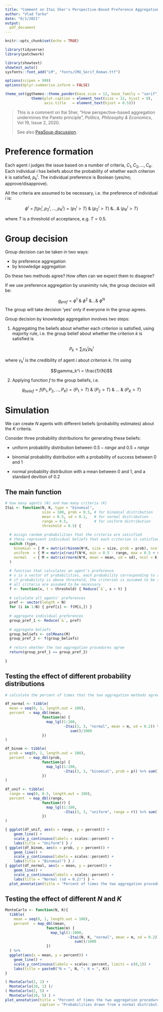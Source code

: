 ```yaml
---
title: "Comment on Itai Sher's Perspective-Based Preference Aggregation"
author: "Vlad Tarko"
date: "6/1/2021"
output: 
  pdf_document
---
```


```r
knitr::opts_chunk$set(echo = TRUE)

library(tidyverse)
library(patchwork)

library(showtext) 
showtext_auto() 
sysfonts::font_add("LM", "fonts/CMU_Serif_Roman.ttf")

options(scipen = 999)
options(dplyr.summarise.inform = FALSE)

theme_set(ggthemes::theme_pander(base_size = 12, base_family = "serif") + 
            theme(plot.caption = element_text(size = 12, hjust = 0),
                  axis.title   = element_text(hjust = 0.5)))
```

> This is a comment on Itai Sher, "How perspective-based aggregation undermines the Pareto principle", 
_Politics, Philosophy & Economics_, Vol 19, Issue 2, 2020. 
>
> See also [PeaSoup discussion](https://peasoup.deptcpanel.princeton.edu/2021/06/ppe-discussion-itai-sher-how-perspective-based-aggregation-undermines-the-pareto-principle/).

# Preference formation

Each agent $i$ judges the issue based on a number of criteria, $C_1, C_2, ..., C_K$. Each individual $i$ has beliefs about the probability of whether each criterion $k$ is satisfied, $p_k^i$. The individual preference is Boolean (yes/no; approve/disapprove). 

All the criteria are assumed to be necessary, i.e. the preference of individual $i$ is:

$$\phi^i = f(p_1^i, p_2^i, ..., p_K^i) = (p_1^i > T) \ \& \ (p_2^i > T) \ \& ... \& \ (p_K^i > T)$$

where $T$ is a threshold of acceptance, e.g. $T = 0.5$.

# Group decision

Group decision can be taken in two ways:

- by preference aggregation
- by knowledge aggregation

Do these two methods agree? How often can we expect them to disagree?

If we use preference aggregation by unanimity rule, the group decision will be:

$$g_{pref} = \phi^1 \ \& \ \phi^2 \ \& ... \& \ \phi^N$$
The group will take decision 'yes' only if everyone in the group agrees.

Group decision by knowledge aggregation involves two steps:

1. Aggregating the beliefs about whether each criterion is satisfied, using majority rule, i.e. the group belief about whether the criterion $k$ is satisfied is

$$P_k = \sum_i \gamma_k^i p_k^i$$

where $\gamma_k^i$ is the credibility of agent $i$ about criterion $k$. I'm using

$$\gamma_k^i = \frac{1}{N}$$

2. Applying function $f$ to the group beliefs, i.e.

$$g_{belief} = f(P_1, P_2, ..., P_K) = (P_1 > T) \ \& \ (P_2 > T) \ \& \ ... \ \& \ (P_K > T)$$

# Simulation

We can create $N$ agents with different beliefs (probability estimates) about the $K$ criteria.

Consider three probability distributions for generating these beliefs:

- uniform probability distribution between $0.5 - range$ and $0.5 + range$

- binomial probability distribution with a probability of success between $0$ and $1$

- normal probability distribution with a mean between 0 and 1, and a standard devition of 0.2

## The main function

```r
# how many agents (N) and how many criteria (K)
Itai <- function(N, K, type = "binomial", 
                 size = 100, prob = 0.5, # for binomial distribution
                 mean = 0.5, sd = 0.2,   # for normal distribution
                 range = 0.5,            # for uniform distribution
                 threshold = 0.5) {
  
  # assign random probabilities that the criteria are satisfied
  # these represent individual beliefs that each criterion is satisfied
  switch (type,
    binomial = { M = matrix(rbinom(N*K, size = size, prob = prob), ncol = K, nrow = N)/size },
    uniform  = { M = matrix(runif(N*K, min = 0.5 - range, max = 0.5 + range), ncol = K, nrow = N) },
    normal   = { M = matrix(rnorm(N*K, mean = mean, sd = sd), ncol = K, nrow = N) }
  )
  
  # function that calculates an agent's preference 
  # x is a vector of probabilities, each probability corresponding to a different criterion
  # if probability is above threshold, the criterion is assumed to be satisfied
  # all criteria are assumed to be necessary
  f <- function(x, t = threshold) { Reduce(`&`, x > t) }
  
  # calculate all agents' preferences
  pref <- vector(length = N)
  for (i in 1:N) { pref[i] <- f(M[i,]) }
  
  # aggregate individual preferences
  group_pref_1 <- Reduce(`&`, pref)
  
  # aggregate beliefs
  group_beliefs <- colMeans(M)
  group_pref_2 <- f(group_beliefs)
  
  # return whether the two aggregation procedures agree
  return(group_pref_1 == group_pref_2)
  
}
```

## Testing the effect of different probability distributions

```r
# calculate the percent of times that the two aggregation methods agree

df_normal <- tibble(
  mean = seq(0, 1, length.out = 100),
  percent  = map_dbl(mean,
                 function(m) {
                   map_lgl(1:100, 
                           ~Itai(3, 3, "normal", mean = m, sd = 0.2)) %>% 
                              sum()/1000
                 })
)

df_binom <- tibble(
  prob = seq(0, 1, length.out = 100),
  percent  = map_dbl(prob,
                 function(p) {
                   map_lgl(1:100, 
                           ~Itai(3, 3, "binomial", prob = p)) %>% sum()/1000
                 })
)
  
df_unif <- tibble(
  range = seq(0, 0.5, length.out = 100),
  percent  = map_dbl(range,
                 function(r) {
                   map_lgl(1:100, 
                           ~Itai(3, 3, "uniform", range = r)) %>% sum()/1000
                 })
)
```


```r
{ ggplot(df_unif, aes(x = range, y = percent)) + 
    geom_line() + 
    scale_y_continuous(labels = scales::percent) +
    labs(title = "Uniform") } /
{ ggplot(df_binom, aes(x = prob, y = percent)) + 
    geom_line() + 
    scale_y_continuous(labels = scales::percent) +
    labs(title = "Binomial") } /
{ ggplot(df_normal, aes(x = mean, y = percent)) + 
    geom_line() + 
    scale_y_continuous(labels = scales::percent) +
    labs(title = "Normal (sd = 0.2)") } +
  plot_annotation(title = "Percent of times the two aggregation procedures agree\n")

```

## Testing the effect of different $N$ and $K$

```r
MonteCarlo <- function(N, K){
  tibble(
    mean = seq(0, 1, length.out = 100),
    percent  = map_dbl(mean,
                   function(m) {
                     map_lgl(1:1000, 
                             ~Itai(N, K, "normal", mean = m, sd = 0.2)) %>% 
                                sum()/1000
                   })
  ) %>% 
  ggplot(aes(x = mean, y = percent)) + 
    geom_line() + 
    scale_y_continuous(labels = scales::percent, limits = c(0,1)) +
    labs(title = paste0("N = ", N, "; K = ", K))
}
```



```r
( MonteCarlo(2, 1) +
  MonteCarlo(20, 1) )/
( MonteCarlo(2, 5) +
  MonteCarlo(20, 5) ) +
plot_annotation(title = "Percent of times the two aggregation procedures agree",
                caption = "Probabilities drawn from a normal distribution with sd = 0.2")
```

